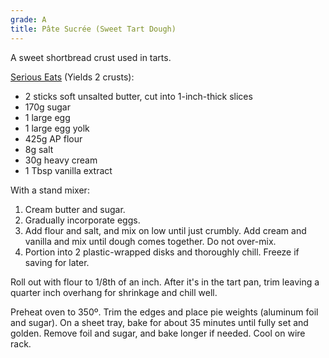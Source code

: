 ```yaml
---
grade: A
title: Pâte Sucrée (Sweet Tart Dough)
---
```

A sweet shortbread crust used in tarts.


[Serious Eats](https://www.seriouseats.com/pate-sucree-tart-shell-recipe) (Yields 2 crusts):
- 2 sticks soft unsalted butter, cut into 1-inch-thick slices
- 170g sugar
- 1 large egg
- 1 large egg yolk
- 425g AP flour
- 8g salt
- 30g heavy cream
- 1 Tbsp vanilla extract

With a stand mixer:
1. Cream butter and sugar.
2. Gradually incorporate eggs.
3. Add flour and salt, and mix on low until just crumbly. Add cream and vanilla and mix
until dough comes together. Do not over-mix.
4. Portion into 2 plastic-wrapped disks and thoroughly chill. Freeze if saving for later.

Roll out with flour to 1/8th of an inch. After it's in the tart pan, trim leaving a quarter inch
overhang for shrinkage and chill well.

Preheat oven to 350º. Trim the edges and place pie weights (aluminum foil and sugar). On a sheet tray,
bake for about 35 minutes until fully set and golden. Remove foil and sugar, and
bake longer if needed. Cool on wire rack.
